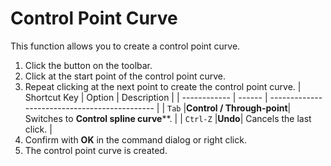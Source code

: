 
# Control Point Curve

This function allows you to create a control point curve.

<Reference shortcut="" command="Control Point Curve" button="Toolbar" />

1. Click the button on the toolbar.
2. Click at the start point of the control point curve.
3. Repeat clicking at the next point to create the control point curve.
   | Shortcut Key | Option | Description                                   |
   | ------------ | ------ | --------------------------------------------- |
   | `Tab`        |**Control / Through-point**| Switches to **Control spline curve****. |
   | `Ctrl-Z`      |**Undo**| Cancels the last click. |
4. Confirm with **OK** in the command dialog or right click.
5. The control point curve is created.